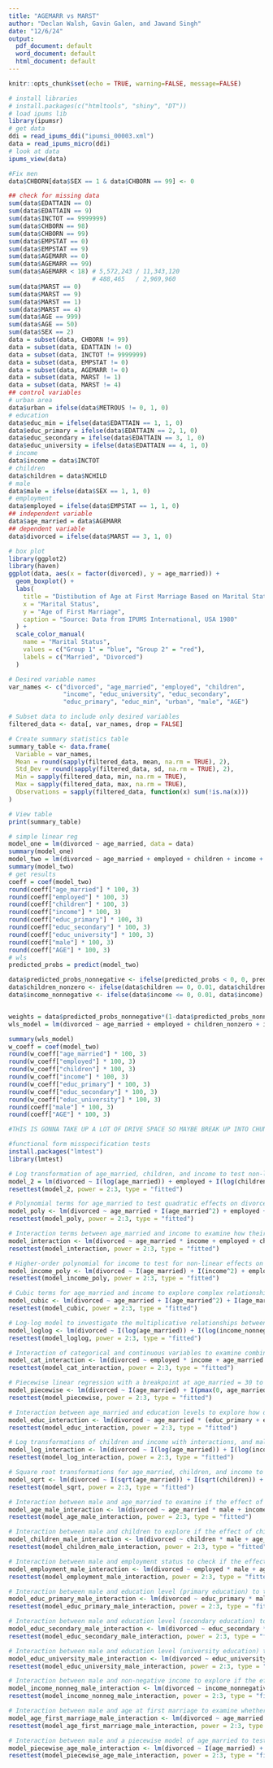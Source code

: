 ```yaml
---
title: "AGEMARR vs MARST"
author: "Declan Walsh, Gavin Galen, and Jawand Singh"
date: "12/6/24"
output:
  pdf_document: default
  word_document: default
  html_document: default
---
```


```r
knitr::opts_chunk$set(echo = TRUE, warning=FALSE, message=FALSE)
```

```r
# install libraries
# install.packages(c("htmltools", "shiny", "DT"))
# load ipums lib
library(ipumsr)
# get data
ddi = read_ipums_ddi("ipumsi_00003.xml")
data = read_ipums_micro(ddi)
# look at data
ipums_view(data)
```

```r
#Fix men
data$CHBORN[data$SEX == 1 & data$CHBORN == 99] <- 0

## check for missing data 
sum(data$EDATTAIN == 0) 
sum(data$EDATTAIN == 9) 
sum(data$INCTOT == 9999999)
sum(data$CHBORN == 98)
sum(data$CHBORN == 99)
sum(data$EMPSTAT == 0)
sum(data$EMPSTAT == 9)
sum(data$AGEMARR == 0)
sum(data$AGEMARR == 99)
sum(data$AGEMARR < 18) # 5,572,243 / 11,343,120
                       # 488,465   / 2,969,960
sum(data$MARST == 0)
sum(data$MARST == 9)
sum(data$MARST == 1)
sum(data$MARST == 4) 
sum(data$AGE == 999)
sum(data$AGE == 50)
sum(data$SEX == 2)
data = subset(data, CHBORN != 99)
data = subset(data, EDATTAIN != 0)
data = subset(data, INCTOT != 9999999)
data = subset(data, EMPSTAT != 0)
data = subset(data, AGEMARR != 0)
data = subset(data, MARST != 1)
data = subset(data, MARST != 4)
## control variables
# urban area
data$urban = ifelse(data$METROUS != 0, 1, 0)
# education 
data$educ_min = ifelse(data$EDATTAIN == 1, 1, 0)
data$educ_primary = ifelse(data$EDATTAIN == 2, 1, 0)
data$educ_secondary = ifelse(data$EDATTAIN == 3, 1, 0)
data$educ_university = ifelse(data$EDATTAIN == 4, 1, 0)
# income 
data$income = data$INCTOT
# children
data$children = data$NCHILD
# male
data$male = ifelse(data$SEX == 1, 1, 0)
# employment
data$employed = ifelse(data$EMPSTAT == 1, 1, 0)
## independent variable
data$age_married = data$AGEMARR
## dependent variable
data$divorced = ifelse(data$MARST == 3, 1, 0)
```

```r
# box plot 
library(ggplot2)
library(haven)
ggplot(data, aes(x = factor(divorced), y = age_married)) +
  geom_boxplot() +
  labs(
    title = "Distibution of Age at First Marriage Based on Marital Status",
    x = "Marital Status", 
    y = "Age of First Marriage",
    caption = "Source: Data from IPUMS International, USA 1980"
  ) +
  scale_color_manual(
    name = "Marital Status",
    values = c("Group 1" = "blue", "Group 2" = "red"),
    labels = c("Married", "Divorced")
  )
```

```r
# Desired variable names
var_names <- c("divorced", "age_married", "employed", "children", 
               "income", "educ_university", "educ_secondary", 
               "educ_primary", "educ_min", "urban", "male", "AGE")

# Subset data to include only desired variables
filtered_data <- data[, var_names, drop = FALSE]

# Create summary statistics table
summary_table <- data.frame(
  Variable = var_names,
  Mean = round(sapply(filtered_data, mean, na.rm = TRUE), 2),
  Std_Dev = round(sapply(filtered_data, sd, na.rm = TRUE), 2),
  Min = sapply(filtered_data, min, na.rm = TRUE),
  Max = sapply(filtered_data, max, na.rm = TRUE),
  Observations = sapply(filtered_data, function(x) sum(!is.na(x)))
)

# View table
print(summary_table)

```

```r


# simple linear reg
model_one = lm(divorced ~ age_married, data = data)
summary(model_one)
model_two = lm(divorced ~ age_married + employed + children + income + educ_primary + educ_secondary + educ_university + male + AGE, data = data)
summary(model_two)
# get results
coeff = coef(model_two)
round(coeff["age_married"] * 100, 3)
round(coeff["employed"] * 100, 3)
round(coeff["children"] * 100, 3)
round(coeff["income"] * 100, 3)
round(coeff["educ_primary"] * 100, 3)
round(coeff["educ_secondary"] * 100, 3)
round(coeff["educ_university"] * 100, 3)
round(coeff["male"] * 100, 3)
round(coeff["AGE"] * 100, 3)
# wls
predicted_probs = predict(model_two)

data$predicted_probs_nonnegative <- ifelse(predicted_probs < 0, 0, predicted_probs)
data$children_nonzero <- ifelse(data$children == 0, 0.01, data$children)
data$income_nonnegative <- ifelse(data$income <= 0, 0.01, data$income)


weights = data$predicted_probs_nonnegative*(1-data$predicted_probs_nonnegative)
wls_model = lm(divorced ~ age_married + employed + children_nonzero + income_nonnegative + educ_primary + educ_secondary + educ_university + AGE + male, data = data, weights = weights)

summary(wls_model)
w_coeff = coef(model_two)
round(w_coeff["age_married"] * 100, 3)
round(w_coeff["employed"] * 100, 3)
round(w_coeff["children"] * 100, 3)
round(w_coeff["income"] * 100, 3)
round(w_coeff["educ_primary"] * 100, 3)
round(w_coeff["educ_secondary"] * 100, 3)
round(w_coeff["educ_university"] * 100, 3)
round(coeff["male"] * 100, 3)
round(coeff["AGE"] * 100, 3)
```



```r
#THIS IS GONNA TAKE UP A LOT OF DRIVE SPACE SO MAYBE BREAK UP INTO CHUNKS AND THEN SWEEP AFTER EACH

#functional form misspecification tests
install.packages("lmtest")
library(lmtest)

# Log transformation of age_married, children, and income to test non-linear relationships, now with age and male included
model_2 = lm(divorced ~ I(log(age_married)) + employed + I(log(children_nonzero)) + I(log(income_nonnegative)) + educ_primary + educ_secondary + educ_university + AGE + male, data = data)
resettest(model_2, power = 2:3, type = "fitted")

# Polynomial terms for age_married to test quadratic effects on divorce, with age and male as additional predictors
model_poly <- lm(divorced ~ age_married + I(age_married^2) + employed + children + income + educ_primary + educ_secondary + educ_university + AGE + male, data = data)
resettest(model_poly, power = 2:3, type = "fitted")

# Interaction terms between age_married and income to examine how their relationship affects divorce, now including age and male
model_interaction <- lm(divorced ~ age_married * income + employed + children + educ_primary + educ_secondary + educ_university + AGE + male, data = data)
resettest(model_interaction, power = 2:3, type = "fitted")

# Higher-order polynomial for income to test for non-linear effects on divorce, with age and male as predictors
model_income_poly <- lm(divorced ~ I(age_married) + I(income^2) + employed + children + educ_primary + educ_secondary + educ_university + AGE + male, data = data)
resettest(model_income_poly, power = 2:3, type = "fitted")

# Cubic terms for age_married and income to explore complex relationships with divorce, now including age and male
model_cubic <- lm(divorced ~ age_married + I(age_married^2) + I(age_married^3) + employed + income + I(income^2) + I(income^3) + children + educ_primary + educ_secondary + educ_university + AGE + male, data = data)
resettest(model_cubic, power = 2:3, type = "fitted")

# Log-log model to investigate the multiplicative relationships between the continuous variables and divorce, including AGE and male
model_loglog <- lm(divorced ~ I(log(age_married)) + I(log(income_nonnegative)) + I(log(children_nonzero)) + employed + educ_primary + educ_secondary + educ_university + AGE + male, data = data)
resettest(model_loglog, power = 2:3, type = "fitted")

# Interaction of categorical and continuous variables to examine combined effects on divorce, now with AGE and male
model_cat_interaction <- lm(divorced ~ employed * income + age_married + children + educ_primary + educ_secondary + educ_university + AGE + male, data = data)
resettest(model_cat_interaction, power = 2:3, type = "fitted")

# Piecewise linear regression with a breakpoint at age_married = 30 to assess how the relationship changes after a certain AGE, including AGE and male
model_piecewise <- lm(divorced ~ I(age_married) + I(pmax(0, age_married - 30)) + employed + income + children + educ_primary + educ_secondary + educ_university + AGE + male, data = data)
resettest(model_piecewise, power = 2:3, type = "fitted")

# Interaction between age_married and education levels to explore how different levels of education impact divorce likelihood, now including AGE and male
model_educ_interaction <- lm(divorced ~ age_married * (educ_primary + educ_secondary + educ_university) + employed + income + children + AGE + male, data = data)
resettest(model_educ_interaction, power = 2:3, type = "fitted")

# Log transformations of children and income with interactions, and male and AGE included, to check for non-linear combined effects on divorce
model_log_interaction <- lm(divorced ~ I(log(age_married)) + I(log(income_nonnegative)) * I(log(children + 1)) + employed + educ_primary + educ_secondary + educ_university + AGE + male, data = data)
resettest(model_log_interaction, power = 2:3, type = "fitted")

# Square root transformations for age_married, children, and income to model their impact on divorce with diminishing returns, considering AGE and male
model_sqrt <- lm(divorced ~ I(sqrt(age_married)) + I(sqrt(children)) + I(sqrt(income_nonnegative)) + employed + educ_primary + educ_secondary + educ_university + AGE + male, data = data)
resettest(model_sqrt, power = 2:3, type = "fitted")

```

```r

# Interaction between male and age_married to examine if the effect of age at marriage differs by gender
model_age_male_interaction <- lm(divorced ~ age_married * male + income + children + educ_primary + educ_secondary + educ_university + AGE, data = data)
resettest(model_age_male_interaction, power = 2:3, type = "fitted")

# Interaction between male and children to explore if the effect of children on divorce differs by gender
model_children_male_interaction <- lm(divorced ~ children * male + age_married + income + educ_primary + educ_secondary + educ_university + AGE, data = data)
resettest(model_children_male_interaction, power = 2:3, type = "fitted")

# Interaction between male and employment status to check if the effect of being employed on divorce differs by gender
model_employment_male_interaction <- lm(divorced ~ employed * male + age_married + children + income + educ_primary + educ_secondary + educ_university + AGE, data = data)
resettest(model_employment_male_interaction, power = 2:3, type = "fitted")

# Interaction between male and education level (primary education) to test if the effect of primary education on divorce varies by gender
model_educ_primary_male_interaction <- lm(divorced ~ educ_primary * male + age_married + children + income + employed + educ_secondary + educ_university + AGE, data = data)
resettest(model_educ_primary_male_interaction, power = 2:3, type = "fitted")

# Interaction between male and education level (secondary education) to test if the effect of secondary education on divorce varies by gender
model_educ_secondary_male_interaction <- lm(divorced ~ educ_secondary * male + age_married + children + income + employed + educ_primary + educ_university + AGE, data = data)
resettest(model_educ_secondary_male_interaction, power = 2:3, type = "fitted")

# Interaction between male and education level (university education) to check if the effect of university education on divorce differs by gender
model_educ_university_male_interaction <- lm(divorced ~ educ_university * male + age_married + children + income + employed + educ_primary + educ_secondary + AGE, data = data)
resettest(model_educ_university_male_interaction, power = 2:3, type = "fitted")

# Interaction between male and non-negative income to explore if the effect of income on divorce differs for males with non-negative income
model_income_nonneg_male_interaction <- lm(divorced ~ income_nonnegative * male + age_married + children + educ_primary + educ_secondary + educ_university + AGE, data = data)
resettest(model_income_nonneg_male_interaction, power = 2:3, type = "fitted")

# Interaction between male and age at first marriage to examine whether the age at first marriage affects divorce differently for males
model_age_first_marriage_male_interaction <- lm(divorced ~ age_married * male + AGE + children + income + employed + educ_primary + educ_secondary + educ_university, data = data)
resettest(model_age_first_marriage_male_interaction, power = 2:3, type = "fitted")

# Interaction between male and a piecewise model of age_married to test if the relationship between age at marriage and divorce differs for males before and after a certain AGE
model_piecewise_age_male_interaction <- lm(divorced ~ I(age_married) + I(pmax(0, age_married - 30)) * male + employed + income + children + educ_primary + educ_secondary + educ_university + AGE, data = data)
resettest(model_piecewise_age_male_interaction, power = 2:3, type = "fitted")




```
